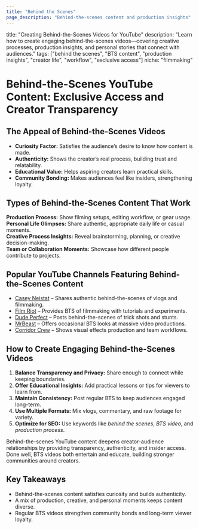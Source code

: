 ```yaml
---
title: "Behind the Scenes"
page_description: "Behind-the-scenes content and production insights"
---
```


title: "Creating Behind-the-Scenes Videos for YouTube"
description: "Learn how to create engaging behind-the-scenes videos—covering creative processes, production insights, and personal stories that connect with audiences."
tags: ["behind the scenes", "BTS content", "production insights", "creator life", "workflow", "exclusive access"]
niche: "filmmaking"

# Behind-the-Scenes YouTube Content: Exclusive Access and Creator Transparency

## The Appeal of Behind-the-Scenes Videos

- **Curiosity Factor:** Satisfies the audience’s desire to know how content is made.  
- **Authenticity:** Shows the creator’s real process, building trust and relatability.  
- **Educational Value:** Helps aspiring creators learn practical skills.  
- **Community Bonding:** Makes audiences feel like insiders, strengthening loyalty.  

## Types of Behind-the-Scenes Content That Work

**Production Process:** Show filming setups, editing workflow, or gear usage.  
**Personal Life Glimpses:** Share authentic, appropriate daily life or casual moments.  
**Creative Process Insights:** Reveal brainstorming, planning, or creative decision-making.  
**Team or Collaboration Moments:** Showcase how different people contribute to projects.  

## Popular YouTube Channels Featuring Behind-the-Scenes Content

- [Casey Neistat](https://www.youtube.com/@casey) – Shares authentic behind-the-scenes of vlogs and filmmaking.  
- [Film Riot](https://www.youtube.com/@FilmRiot) – Provides BTS of filmmaking with tutorials and experiments.  
- [Dude Perfect](https://www.youtube.com/@DudePerfect) – Posts behind-the-scenes of trick shots and stunts.  
- [MrBeast](https://www.youtube.com/@MrBeast) – Offers occasional BTS looks at massive video productions.  
- [Corridor Crew](https://www.youtube.com/@CorridorCrew) – Shows visual effects production and team workflows.  

## How to Create Engaging Behind-the-Scenes Videos

1. **Balance Transparency and Privacy:** Share enough to connect while keeping boundaries.  
2. **Offer Educational Insights:** Add practical lessons or tips for viewers to learn from.  
3. **Maintain Consistency:** Post regular BTS to keep audiences engaged long-term.  
4. **Use Multiple Formats:** Mix vlogs, commentary, and raw footage for variety.  
5. **Optimize for SEO:** Use keywords like *behind the scenes*, *BTS video*, and *production process*.  

Behind-the-scenes YouTube content deepens creator-audience relationships by providing transparency, authenticity, and insider access. Done well, BTS videos both entertain and educate, building stronger communities around creators.

## Key Takeaways

- Behind-the-scenes content satisfies curiosity and builds authenticity.  
- A mix of production, creative, and personal moments keeps content diverse.  
- Regular BTS videos strengthen community bonds and long-term viewer loyalty.  

